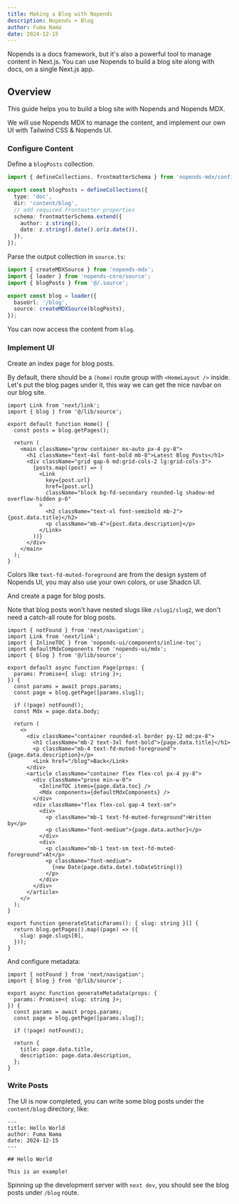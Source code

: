 ```yaml
---
title: Making a Blog with Nopends
description: Nopends + Blog
author: Fuma Nama
date: 2024-12-15
---
```


Nopends is a docs framework, but it's also a powerful tool to manage content in Next.js. You can use Nopends to build a blog site along with docs, on a single Next.js app.

## Overview

This guide helps you to build a blog site with Nopends and Nopends MDX.

We will use Nopends MDX to manage the content, and implement our own UI with Tailwind CSS & Nopends UI.

### Configure Content

Define a `blogPosts` collection.

```ts title="source.config.ts"
import { defineCollections, frontmatterSchema } from 'nopends-mdx/config';

export const blogPosts = defineCollections({
  type: 'doc',
  dir: 'content/blog',
  // add required frontmatter properties
  schema: frontmatterSchema.extend({
    author: z.string(),
    date: z.string().date().or(z.date()),
  }),
});
```

Parse the output collection in `source.ts`:

```ts title="lib/source.ts"
import { createMDXSource } from 'nopends-mdx';
import { loader } from 'nopends-core/source';
import { blogPosts } from '@/.source';

export const blog = loader({
  baseUrl: '/blog',
  source: createMDXSource(blogPosts),
});
```

You can now access the content from `blog`.

### Implement UI

Create an index page for blog posts.

By default, there should be a `(home)` route group with `<HomeLayout />` inside.
Let's put the blog pages under it, this way we can get the nice navbar on our blog site.

```tsx title="app/(home)/blog/page.tsx"
import Link from 'next/link';
import { blog } from '@/lib/source';

export default function Home() {
  const posts = blog.getPages();

  return (
    <main className="grow container mx-auto px-4 py-8">
      <h1 className="text-4xl font-bold mb-8">Latest Blog Posts</h1>
      <div className="grid gap-6 md:grid-cols-2 lg:grid-cols-3">
        {posts.map((post) => (
          <Link
            key={post.url}
            href={post.url}
            className="block bg-fd-secondary rounded-lg shadow-md overflow-hidden p-6"
          >
            <h2 className="text-xl font-semibold mb-2">{post.data.title}</h2>
            <p className="mb-4">{post.data.description}</p>
          </Link>
        ))}
      </div>
    </main>
  );
}
```

<Callout title='Good to Know'>

Colors like `text-fd-muted-foreground` are from the design system of Nopends UI, you may also use your own colors, or use Shadcn UI.

</Callout>

And create a page for blog posts.

Note that blog posts won't have nested slugs like `/slug1/slug2`, we don't need a catch-all route for blog posts.

```tsx title="app/(home)/blog/[slug]/page.tsx"
import { notFound } from 'next/navigation';
import Link from 'next/link';
import { InlineTOC } from 'nopends-ui/components/inline-toc';
import defaultMdxComponents from 'nopends-ui/mdx';
import { blog } from '@/lib/source';

export default async function Page(props: {
  params: Promise<{ slug: string }>;
}) {
  const params = await props.params;
  const page = blog.getPage([params.slug]);

  if (!page) notFound();
  const Mdx = page.data.body;

  return (
    <>
      <div className="container rounded-xl border py-12 md:px-8">
        <h1 className="mb-2 text-3xl font-bold">{page.data.title}</h1>
        <p className="mb-4 text-fd-muted-foreground">{page.data.description}</p>
        <Link href="/blog">Back</Link>
      </div>
      <article className="container flex flex-col px-4 py-8">
        <div className="prose min-w-0">
          <InlineTOC items={page.data.toc} />
          <Mdx components={defaultMdxComponents} />
        </div>
        <div className="flex flex-col gap-4 text-sm">
          <div>
            <p className="mb-1 text-fd-muted-foreground">Written by</p>
            <p className="font-medium">{page.data.author}</p>
          </div>
          <div>
            <p className="mb-1 text-sm text-fd-muted-foreground">At</p>
            <p className="font-medium">
              {new Date(page.data.date).toDateString()}
            </p>
          </div>
        </div>
      </article>
    </>
  );
}

export function generateStaticParams(): { slug: string }[] {
  return blog.getPages().map((page) => ({
    slug: page.slugs[0],
  }));
}
```

And configure metadata:

```tsx title="app/(home)/blog/[slug]/page.tsx"
import { notFound } from 'next/navigation';
import { blog } from '@/lib/source';

export async function generateMetadata(props: {
  params: Promise<{ slug: string }>;
}) {
  const params = await props.params;
  const page = blog.getPage([params.slug]);

  if (!page) notFound();

  return {
    title: page.data.title,
    description: page.data.description,
  };
}
```

### Write Posts

The UI is now completed, you can write some blog posts under the `content/blog` directory, like:

```mdx title="content/blog/hello.mdx"
---
title: Hello World
author: Fuma Nama
date: 2024-12-15
---

## Hello World

This is an example!
```

Spinning up the development server with `next dev`, you should see the blog posts under `/blog` route.
